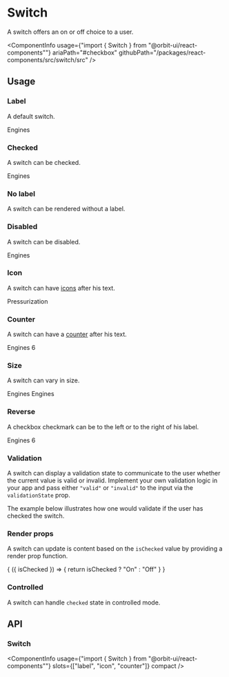 
<Meta
    title="Components/Switch"
    id="switch"
/>

# Switch

<Tagline>A switch offers an on or off choice to a user.</Tagline>

<ComponentInfo
    usage={"import { Switch } from \"@orbit-ui/react-components\""}
    ariaPath="#checkbox"
    githubPath="/packages/react-components/src/switch/src"
/>

## Usage

### Label

A default switch.

<Preview>
    <Story name="default">
        <Switch>Engines</Switch>
    </Story>
</Preview>

### Checked

A switch can be checked.

<Preview>
    <Story name="checked">
        <Switch defaultChecked>Engines</Switch>
    </Story>
</Preview>


### No label

A switch can be rendered without a label.

<Preview>
    <Story name="no label">
        <Switch />
    </Story>
</Preview>

### Disabled

A switch can be disabled.

<Preview>
    <Story name="disabled">
        <Switch disabled>Engines</Switch>
    </Story>
</Preview>

### Icon

A switch can have [icons](?path=/docs/icon-gallery--page) after his text.

<Preview>
    <Story name="icon">
        <Switch>
            <Text>Pressurization</Text>
            <LightbulbIcon />
        </Switch>
    </Story>
</Preview>

### Counter

A switch can have a [counter](?path=/docs/counter--default-story) after his text.

<Preview>
    <Story name="counter">
        <Switch>
            <Text>Engines</Text>
            <Counter>6</Counter>
        </Switch>
    </Story>
</Preview>

### Size

A switch can vary in size.

<Preview>
    <Story name="size">
        <Inline verticalAlign="center">
            <Switch size="sm">Engines</Switch>
            <Switch>Engines</Switch>
        </Inline>
    </Story>
</Preview>

### Reverse

A checkbox checkmark can be to the left or to the right of his label.

<Preview>
    <Story name="reverse">
        <Switch reverse>
            <InfoIcon />
            <Text>Engines</Text>
            <Counter variant="divider">6</Counter>
        </Switch>
    </Story>
</Preview>

### Validation

A switch can display a validation state to communicate to the user whether the current value is valid or invalid. Implement your own validation logic in your app and pass either `"valid"` or `"invalid"` to the input via the `validationState` prop.

The example below illustrates how one would validate if the user has checked the switch.

<Preview filePath="/switch/docs/CheckedValidation" />

### Render props

A switch can update is content based on the `isChecked` value by providing a render prop function.

<Preview>
    <Story name="render props">
        <Switch>
            {
                ({ isChecked }) => {
                    return isChecked ? "On" : "Off"
                }
            }
        </Switch>
    </Story>
</Preview>

### Controlled

A switch can handle `checked` state in controlled mode.

<Preview filePath="/switch/docs/ControlledSwitch" />

## API

### Switch

<ComponentInfo
    usage={"import { Switch } from \"@orbit-ui/react-components\""}
    slots={["label", "icon", "counter"]}
    compact
/>

<ArgsTable of={InnerSwitch} />

